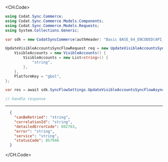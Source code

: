 
<CH.Code>
```csharp UpdateVisibleAccountsSyncFlow.cs
using Codat.Sync.Commerce;
using Codat.Sync.Commerce.Models.Components;
using Codat.Sync.Commerce.Models.Requests;
using System.Collections.Generic;

var sdk = new CodatSyncCommerce(authHeader: "Basic BASE_64_ENCODED(API_KEY)");

UpdateVisibleAccountsSyncFlowRequest req = new UpdateVisibleAccountsSyncFlowRequest() {
    VisibleAccounts = new VisibleAccounts() {
        VisibleAccounts = new List<string>() {
            "string",
        },
    },
    PlatformKey = "gbol",
};

var res = await sdk.SyncFlowSettings.UpdateVisibleAccountsSyncFlowAsync(req);

// handle response
```
---

```json Example Response
  {
    "canBeRetried": "string",
    "correlationId": "string",
    "detailedErrorCode": 602763,
    "error": "string",
    "service": "string",
    "statusCode": 857946
  }
```
</CH.Code>
